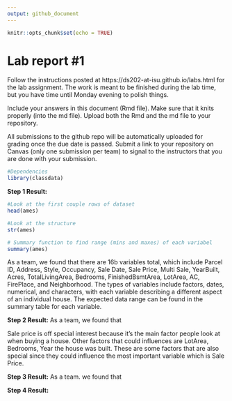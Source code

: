 ```yaml
---
output: github_document
---
```


<!-- README.md is generated from README.Rmd. Please edit the README.Rmd file -->


```r
knitr::opts_chunk$set(echo = TRUE)
```

# Lab report #1

Follow the instructions posted at https://ds202-at-isu.github.io/labs.html for the lab assignment. The work is meant to be finished during the lab time, but you have time until Monday evening to polish things.

Include your answers in this document (Rmd file). Make sure that it knits properly (into the md file). Upload both the Rmd and the md file to your repository.  

All submissions to the github repo will be automatically uploaded for grading once the due date is passed.
Submit a link to your repository on Canvas (only one submission per team) to signal to the instructors that you are done with your submission.
```r
#Dependencies
library(classdata)
```


**Step 1 Result:**
```r
#Look at the first couple rows of dataset
head(ames)
```


```r
#Look at the structure
str(ames)
```
```r
# Summary function to find range (mins and maxes) of each variabel
summary(ames)
```

As a team, we found that there are 16b variables total, which include Parcel ID, Address, Style, Occupancy, Sale Date, Sale Price, Multi Sale, YearBuilt, Acres, TotalLivingArea, Bedrooms, FinishedBsmtArea, LotArea, AC, FirePlace, and Neighborhood. The types of variables include factors, dates, numerical, and characters, with each variable describing a different aspect of an individual house. The expected data range can be found in the summary table for each variable. 

**Step 2 Result:**
As a team, we found that

Sale price is off special interest because it's the main factor people look at when buying a house. Other factors that could influences are LotArea, Bedrooms, Year the house was built. These are some factors that are also special since they could influence the most important variable which is Sale Price. 

**Step 3 Result:**
As a team. we found that

**Step 4 Result:**
